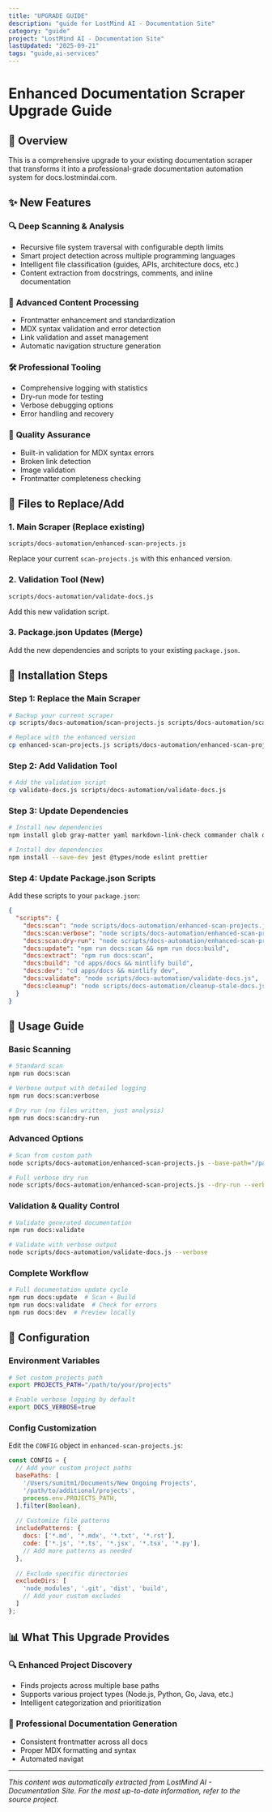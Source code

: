 ```yaml
---
title: "UPGRADE GUIDE"
description: "guide for LostMind AI - Documentation Site"
category: "guide"
project: "LostMind AI - Documentation Site"
lastUpdated: "2025-09-21"
tags: "guide,ai-services"
---
```


# Enhanced Documentation Scraper Upgrade Guide

## 🚀 Overview

This is a comprehensive upgrade to your existing documentation scraper that transforms it into a professional-grade documentation automation system for docs.lostmindai.com.

## ✨ New Features

### 🔍 **Deep Scanning & Analysis**
- Recursive file system traversal with configurable depth limits
- Smart project detection across multiple programming languages
- Intelligent file classification (guides, APIs, architecture docs, etc.)
- Content extraction from docstrings, comments, and inline documentation

### 📝 **Advanced Content Processing**
- Frontmatter enhancement and standardization
- MDX syntax validation and error detection
- Link validation and asset management
- Automatic navigation structure generation

### 🛠️ **Professional Tooling**
- Comprehensive logging with statistics
- Dry-run mode for testing
- Verbose debugging options
- Error handling and recovery

### 🎯 **Quality Assurance**
- Built-in validation for MDX syntax errors
- Broken link detection
- Image validation
- Frontmatter completeness checking

## 📁 Files to Replace/Add

### 1. **Main Scraper** (Replace existing)
```
scripts/docs-automation/enhanced-scan-projects.js
```
Replace your current `scan-projects.js` with this enhanced version.

### 2. **Validation Tool** (New)
```
scripts/docs-automation/validate-docs.js
```
Add this new validation script.

### 3. **Package.json Updates** (Merge)
Add the new dependencies and scripts to your existing `package.json`.

## 🔧 Installation Steps

### Step 1: Replace the Main Scraper
```bash
# Backup your current scraper
cp scripts/docs-automation/scan-projects.js scripts/docs-automation/scan-projects.js.backup

# Replace with the enhanced version
cp enhanced-scan-projects.js scripts/docs-automation/enhanced-scan-projects.js
```

### Step 2: Add Validation Tool
```bash
# Add the validation script
cp validate-docs.js scripts/docs-automation/validate-docs.js
```

### Step 3: Update Dependencies
```bash
# Install new dependencies
npm install glob gray-matter yaml markdown-link-check commander chalk ora inquirer

# Install dev dependencies
npm install --save-dev jest @types/node eslint prettier
```

### Step 4: Update Package.json Scripts
Add these scripts to your `package.json`:

```json
{
  "scripts": {
    "docs:scan": "node scripts/docs-automation/enhanced-scan-projects.js",
    "docs:scan:verbose": "node scripts/docs-automation/enhanced-scan-projects.js --verbose",
    "docs:scan:dry-run": "node scripts/docs-automation/enhanced-scan-projects.js --dry-run --verbose",
    "docs:update": "npm run docs:scan && npm run docs:build",
    "docs:extract": "npm run docs:scan",
    "docs:build": "cd apps/docs && mintlify build",
    "docs:dev": "cd apps/docs && mintlify dev",
    "docs:validate": "node scripts/docs-automation/validate-docs.js",
    "docs:cleanup": "node scripts/docs-automation/cleanup-stale-docs.js"
  }
}
```

## 🎯 Usage Guide

### Basic Scanning
```bash
# Standard scan
npm run docs:scan

# Verbose output with detailed logging
npm run docs:scan:verbose

# Dry run (no files written, just analysis)
npm run docs:scan:dry-run
```

### Advanced Options
```bash
# Scan from custom path
node scripts/docs-automation/enhanced-scan-projects.js --base-path="/path/to/your/projects"

# Full verbose dry run
node scripts/docs-automation/enhanced-scan-projects.js --dry-run --verbose
```

### Validation & Quality Control
```bash
# Validate generated documentation
npm run docs:validate

# Validate with verbose output
node scripts/docs-automation/validate-docs.js --verbose
```

### Complete Workflow
```bash
# Full documentation update cycle
npm run docs:update  # Scan + Build
npm run docs:validate  # Check for errors
npm run docs:dev  # Preview locally
```

## 🔧 Configuration

### Environment Variables
```bash
# Set custom projects path
export PROJECTS_PATH="/path/to/your/projects"

# Enable verbose logging by default
export DOCS_VERBOSE=true
```

### Config Customization
Edit the `CONFIG` object in `enhanced-scan-projects.js`:

```javascript
const CONFIG = {
  // Add your custom project paths
  basePaths: [
    '/Users/sumitm1/Documents/New Ongoing Projects',
    '/path/to/additional/projects',
    process.env.PROJECTS_PATH,
  ].filter(Boolean),
  
  // Customize file patterns
  includePatterns: {
    docs: ['*.md', '*.mdx', '*.txt', '*.rst'],
    code: ['*.js', '*.ts', '*.jsx', '*.tsx', '*.py'],
    // Add more patterns as needed
  },
  
  // Exclude specific directories
  excludeDirs: [
    'node_modules', '.git', 'dist', 'build',
    // Add your custom excludes
  ]
};
```

## 📊 What This Upgrade Provides

### 🔍 **Enhanced Project Discovery**
- Finds projects across multiple base paths
- Supports various project types (Node.js, Python, Go, Java, etc.)
- Intelligent categorization and prioritization

### 📝 **Professional Documentation Generation**
- Consistent frontmatter across all docs
- Proper MDX formatting and syntax
- Automated navigat

---
*This content was automatically extracted from LostMind AI - Documentation Site. For the most up-to-date information, refer to the source project.*

